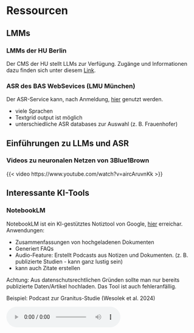 # Ressourcen

## LMMs
### LMMs der HU Berlin
Der CMS der HU stellt LLMs zur Verfügung. Zugänge und Informationen dazu finden sich unter diesem [Link](https://www.cms.hu-berlin.de/de/aktuelles-und-veranstaltungen/grosse-sprachmodelle-llms-an-der-hu-berlin).

### ASR des BAS WebSevices (LMU München)
Der ASR-Service kann, nach Anmeldung, [hier](https://clarin.phonetik.uni-muenchen.de/BASWebServices/interface/ASR) genutzt werden.

- viele Sprachen
- Textgrid output ist möglich
- unterschiedliche ASR databases zur Auswahl (z. B. Frauenhofer)


## Einführungen zu LLMs und ASR

### Videos zu neuronalen Netzen von 3Blue1Brown
{{< video https://www.youtube.com/watch?v=aircAruvnKk >}}


## Interessante KI-Tools

### NotebookLM
NotebookLM ist ein KI-gestütztes Notiztool von Google, [hier](https://notebooklm.google.com) erreichar.
Anwendungen:

- Zusammenfassungen von hochgeladenen Dokumenten
- Generiert FAQs
- Audio-Feature: Erstellt Podcasts aus Notizen und Dokumenten. (z. B. publizierte Studien - kann ganz lustig sein)
- kann auch Zitate erstellen

Achtung: Aus datenschutsrechtlichen Gründen sollte man nur bereits publizierte Daten/Artikel hochladen. Das Tool ist auch fehleranfällig.

Beispiel: Podcast zur Granitus-Studie (Wesolek et al. 2024) 

<audio controls>
  <source src="../media/gram_tinnitus_podcast.wav" type="audio/wav">
  Your browser does not support the audio element.
</audio>
